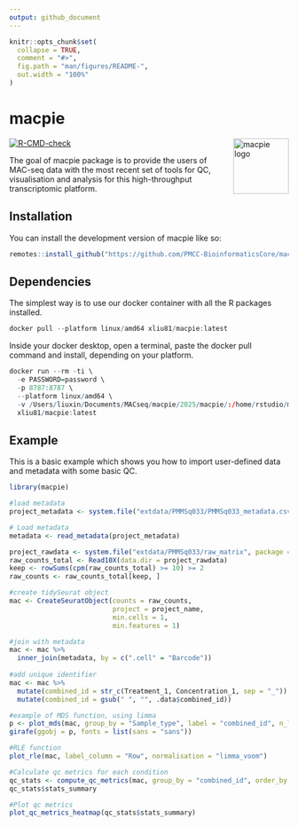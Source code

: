 ```yaml
---
output: github_document
---
```


<!-- README.md is generated from README.Rmd. Please edit that file -->

```r
knitr::opts_chunk$set(
  collapse = TRUE,
  comment = "#>",
  fig.path = "man/figures/README-",
  out.width = "100%"
)
```

# macpie

<img
  src="man/figures/logo.png"
  style="float: right; height: 100px; margin: 0 0 1em 1em;"
  alt="macpie logo"
/>

<!-- badges: start -->
[![R-CMD-check](https://github.com/PMCC-BioinformaticsCore/macpie/actions/workflows/r-cmd-check.yaml/badge.svg)](https://github.com/PMCC-BioinformaticsCore/macpie/actions/workflows/r-cmd-check.yaml)
<!-- badges: end -->

The goal of macpie package is to provide the users of MAC-seq data with
the most recent set of tools for QC, visualisation and analysis for
this high-throughput transcriptomic platform.

## Installation

You can install the development version of macpie like so:

``` r
remotes::install_github("https://github.com/PMCC-BioinformaticsCore/macpie")
```

## Dependencies

The simplest way is to use our docker container with all the R packages installed.
``` r
docker pull --platform linux/amd64 xliu81/macpie:latest
```
Inside your docker desktop, open a terminal, paste the docker pull command and install, depending on your platform.
``` r
docker run --rm -ti \
  -e PASSWORD=password \
  -p 8787:8787 \
  --platform linux/amd64 \
  -v /Users/liuxin/Documents/MACseq/macpie/2025/macpie/:/home/rstudio/macpie:z \
  xliu81/macpie:latest
```

## Example

This is a basic example which shows you how to import user-defined data and metadata with some basic QC.

``` r
library(macpie)

#load metadata
project_metadata <- system.file("extdata/PMMSq033/PMMSq033_metadata.csv", package = "macpie")

# Load metadata
metadata <- read_metadata(project_metadata)

project_rawdata <- system.file("extdata/PMMSq033/raw_matrix", package = "macpie")
raw_counts_total <- Read10X(data.dir = project_rawdata)
keep <- rowSums(cpm(raw_counts_total) >= 10) >= 2
raw_counts <- raw_counts_total[keep, ]

#create tidySeurat object
mac <- CreateSeuratObject(counts = raw_counts,
                          project = project_name,
                          min.cells = 1,
                          min.features = 1)

#join with metadata
mac <- mac %>%
  inner_join(metadata, by = c(".cell" = "Barcode"))
  
#add unique identifier
mac <- mac %>%
  mutate(combined_id = str_c(Treatment_1, Concentration_1, sep = "_")) %>%
  mutate(combined_id = gsub(" ", "", .data$combined_id))  

#example of MDS function, using limma
p <- plot_mds(mac, group_by = "Sample_type", label = "combined_id", n_labels = 30)
girafe(ggobj = p, fonts = list(sans = "sans"))

#RLE function
plot_rle(mac, label_column = "Row", normalisation = "limma_voom")

#Calculate qc metrics for each condition
qc_stats <- compute_qc_metrics(mac, group_by = "combined_id", order_by = "median")
qc_stats$stats_summary

#Plot qc metrics 
plot_qc_metrics_heatmap(qc_stats$stats_summary)


```

